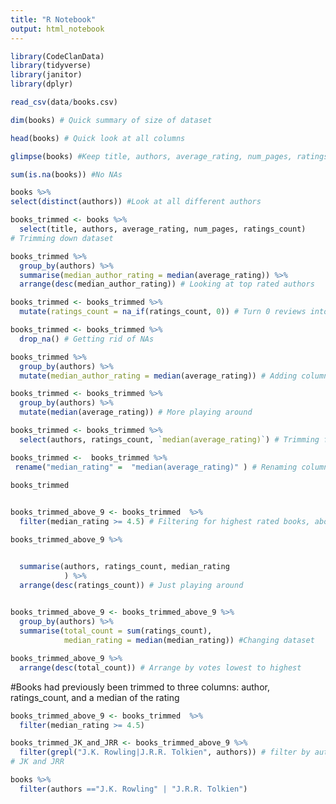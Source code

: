 ```yaml
---
title: "R Notebook"
output: html_notebook
---
```


```r
library(CodeClanData)
library(tidyverse)
library(janitor)
library(dplyr)
```

```r
read_csv(data/books.csv)
```

```r
dim(books) # Quick summary of size of dataset

head(books) # Quick look at all columns

glimpse(books) #Keep title, authors, average_rating, num_pages, ratings_count

sum(is.na(books)) #No NAs
```

 
```r
books %>% 
select(distinct(authors)) #Look at all different authors
```

```r
books_trimmed <- books %>% 
  select(title, authors, average_rating, num_pages, ratings_count) 
# Trimming down dataset
```


```r
books_trimmed %>% 
  group_by(authors) %>% 
  summarise(median_author_rating = median(average_rating)) %>% 
  arrange(desc(median_author_rating)) # Looking at top rated authors
```

```r
books_trimmed <- books_trimmed %>% 
  mutate(ratings_count = na_if(ratings_count, 0)) # Turn 0 reviews into NA
```

```r
books_trimmed <- books_trimmed %>% 
  drop_na() # Getting rid of NAs
```

```r
books_trimmed %>% 
  group_by(authors) %>% 
  mutate(median_author_rating = median(average_rating)) # Adding columns
```


```r
books_trimmed <- books_trimmed %>% 
  group_by(authors) %>% 
  mutate(median(average_rating)) # More playing around

```

```r
books_trimmed <- books_trimmed %>% 
  select(authors, ratings_count, `median(average_rating)`) # Trimming further
```


```r
books_trimmed <-  books_trimmed %>% 
 rename("median_rating" =  "median(average_rating)" ) # Renaming columns

books_trimmed
  
```


```r
books_trimmed_above_9 <- books_trimmed  %>% 
  filter(median_rating >= 4.5) # Filtering for highest rated books, above 4.5/5
```


```r
books_trimmed_above_9 %>% 


  summarise(authors, ratings_count, median_rating
            ) %>% 
  arrange(desc(ratings_count)) # Just playing around
  
```



```r
books_trimmed_above_9 <- books_trimmed_above_9 %>% 
  group_by(authors) %>% 
  summarise(total_count = sum(ratings_count), 
            median_rating = median(median_rating)) #Changing dataset
```

```r
books_trimmed_above_9 %>% 
  arrange(desc(total_count)) # Arrange by votes lowest to highest
```

#Books had previously been trimmed to three columns: author, ratings_count, and a median of the rating
```r
books_trimmed_above_9 <- books_trimmed  %>% 
  filter(median_rating >= 4.5)
```

```r
books_trimmed_JK_and_JRR <- books_trimmed_above_9 %>% 
  filter(grepl("J.K. Rowling|J.R.R. Tolkien", authors)) # filter by author, only
# JK and JRR
```



```r
books %>% 
  filter(authors =="J.K. Rowling" | "J.R.R. Tolkien")
```

